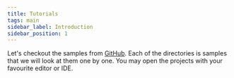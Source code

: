 ```yaml
---
title: Tutorials
tags: main
sidebar_label: Introduction
sidebar_position: 1
---
```


Let's checkout the samples from [GitHub](https://github.com/hkhc/jarbird-samples). Each of the directories is samples that we will 
look at them one by one. You may open the projects with your favourite editor or IDE.

<TOCInline toc={toc} />
